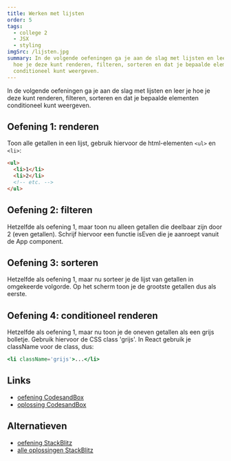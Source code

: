 ```yaml
---
title: Werken met lijsten
order: 5
tags:
  - college 2
  - JSX
  - styling
imgSrc: /lijsten.jpg
summary: In de volgende oefeningen ga je aan de slag met lijsten en leer je
  hoe je deze kunt renderen, filteren, sorteren en dat je bepaalde elementen
  conditioneel kunt weergeven.
---
```


In de volgende oefeningen ga je aan de slag met lijsten en leer je
hoe je deze kunt renderen, filteren, sorteren en dat je bepaalde elementen
conditioneel kunt weergeven.

## Oefening 1: renderen

Toon alle getallen in een lijst, gebruik hiervoor de html-elementen `<ul>` en `<li>`:

```html
<ul>
  <li>1</li>
  <li>2</li>
  <!-- etc. -->
</ul>
```

## Oefening 2: filteren

Hetzelfde als oefening 1, maar toon nu alleen getallen die deelbaar zijn door 2 (even getallen). Schrijf hiervoor een functie isEven
die je aanroept vanuit de App component.

## Oefening 3: sorteren

Hetzelfde als oefening 1, maar nu sorteer je de lijst van getallen in omgekeerde volgorde.
Op het scherm toon je de grootste getallen dus als eerste.

## Oefening 4: conditioneel renderen

Hetzelfde als oefening 1, maar nu toon je de oneven getallen
als een grijs bolletje. Gebruik hiervoor de CSS class 'grijs'. In React
gebruik je className voor de class, dus:

```jsx
<li className='grijs'>...</li>
```

## Links

- [oefening CodesandBox](https://githubbox.com/competencefactory/basistraining-react/tree/main/oefeningen/lijsten)
- [oplossing CodesandBox](https://githubbox.com/competencefactory/basistraining-react/tree/main/oefeningen/lijsten-oplossing)

## Alternatieven

- [oefening StackBlitz](https://stackblitz.com/github/competencefactory/basistraining-react/tree/main/oefeningen/lijsten?preset=node)
- [alle oplossingen StackBlitz](https://stackblitz.com/github/competencefactory/basistraining-react/tree/main/oefeningen/lijsten-oplossing?preset=node)
